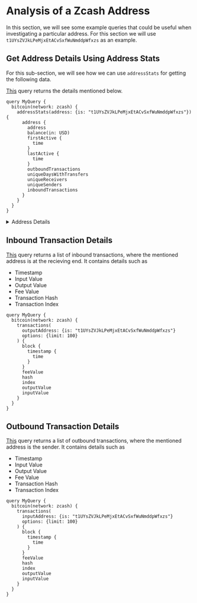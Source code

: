 # Analysis of a Zcash Address

In this section, we will see some example queries that could be useful when investigating a particular address. For this section 
we will use `t1UYsZVJkLPeMjxEtACvSxfWuNmddpWfxzs` as an example.

## Get Address Details Using Address Stats

For this sub-section, we will see how we can use `addressStats` for getting the following data.

[This](https://ide.bitquery.io/Address-Stats-for-Zcash) query returns the details mentioned below.

```
query MyQuery {
  bitcoin(network: zcash) {
    addressStats(address: {is: "t1UYsZVJkLPeMjxEtACvSxfWuNmddpWfxzs"}) {
      address {
        address
        balance(in: USD)
        firstActive {
          time
        }
        lastActive {
          time
        }
        outboundTransactions
        uniqueDaysWithTransfers
        uniqueReceivers
        uniqueSenders
        inboundTransactions
      }
    }
  }
}

```

<details><summary>Address Details</summary>

`balance`: Balance of the address

`firstAcive`: Timestamp of the first transaction  where the address is involved

`lastActive`: Timestamp of the latest transaction where the address is involved

`outboundTransactions`: Number of transaction where address is sender

`inboundTransactions`: Number of transaction where address is reciever

`uniqueReceivers`: Unique number of addresses from which inbound transaction happened

`uniqueSenders`: Unique number of addresses to which outbound transaction happened

`uniqueDaysWithTransfers`: Unique days on which any transaction happened

</details>

## Inbound Transaction Details

[This](https://ide.bitquery.io/Inbound-Transactions-Zcash) query returns a list of inbound transactions, where the mentioned address is at the recieving end.
It contains details such as 

- Timestamp
- Input Value
- Output Value
- Fee Value
- Transaction Hash 
- Transaction Index 

```
query MyQuery {
  bitcoin(network: zcash) {
    transactions(
      outputAddress: {is: "t1UYsZVJkLPeMjxEtACvSxfWuNmddpWfxzs"}
      options: {limit: 100}
    ) {
      block {
        timestamp {
          time
        }
      }
      feeValue
      hash
      index
      outputValue
      inputValue
    }
  }
}

```

## Outbound Transaction Details

[This](https://ide.bitquery.io/Outbound-Transactions-Zcash) query returns a list of outbound transactions, where the mentioned address is the sender.
It contains details such as 

- Timestamp
- Input Value
- Output Value
- Fee Value
- Transaction Hash 
- Transaction Index 

```
query MyQuery {
  bitcoin(network: zcash) {
    transactions(
      inputAddress: {is: "t1UYsZVJkLPeMjxEtACvSxfWuNmddpWfxzs"}
      options: {limit: 100}
    ) {
      block {
        timestamp {
          time
        }
      }
      feeValue
      hash
      index
      outputValue
      inputValue
    }
  }
}

```